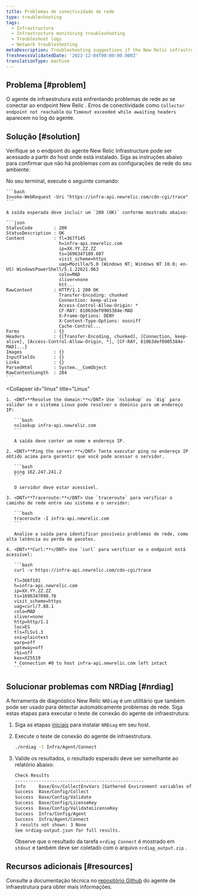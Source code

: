 ```yaml
---
title: Problemas de conectividade de rede
type: troubleshooting
tags:
  - Infrastructure
  - Infrastructure monitoring troubleshooting
  - Troubleshoot logs
  - Network troubleshooting
metaDescription: Troubleshooting suggestions if the New Relic infrastructure agent is not able to connect to the New Relic endpoints
freshnessValidatedDate: '2023-12-04T00:00:00.000Z'
translationType: machine
---
```


## Problema [#problem]

O agente de infraestrutura está enfrentando problemas de rede ao se conectar ao endpoint New Relic . Erros de conectividade como `Collector endpoint not reachable` ou `Timeout exceeded while awaiting headers` aparecem no log do agente.

## Solução [#solution]

Verifique se o endpoint do agente New Relic Infrastructure pode ser acessado a partir do host onde está instalado. Siga as instruções abaixo para confirmar que não há problemas com as configurações de rede do seu ambiente:

<CollapserGroup>
  <Collapser
    id="windows"
    title="Windows"
  >
    No seu terminal, execute o seguinte comando:

    ```bash
    Invoke-WebRequest -Uri "https://infra-api.newrelic.com/cdn-cgi/trace"
    ```

    A saída esperada deve incluir um `200 (OK)` conforme mostrado abaixo:

    ```json
    StatusCode        : 200
    StatusDescription : OK
    Content           : fl=367f145
                        h=infra-api.newrelic.com
                        ip=XX.YY.ZZ.ZZ
                        ts=1696347189.607
                        visit_scheme=https
                        uag=Mozilla/5.0 (Windows NT; Windows NT 10.0; en-US) WindowsPowerShell/5.1.22621.963
                        colo=MAD
                        sliver=none
                        htt...
    RawContent        : HTTP/1.1 200 OK
                        Transfer-Encoding: chunked
                        Connection: keep-alive
                        Access-Control-Allow-Origin: *
                        CF-RAY: 81063def0905384e-MAD
                        X-Frame-Options: DENY
                        X-Content-Type-Options: nosniff
                        Cache-Control...
    Forms             : {}
    Headers           : {[Transfer-Encoding, chunked], [Connection, keep-alive], [Access-Control-Allow-Origin, *], [CF-RAY, 81063def0905384e-MAD]...}
    Images            : {}
    InputFields       : {}
    Links             : {}
    ParsedHtml        : System.__ComObject
    RawContentLength  : 284
    ```
  </Collapser>

  <Collapser
    id="linux"
    title="Linux"
  >
    1. <DNT>**Resolve the domain:**</DNT> Use `nslookup` ou `dig` para validar se o sistema Linux pode resolver o domínio para um endereço IP:

       ```bash
       nslookup infra-api.newrelic.com
       ```

       A saída deve conter um nome e endereço IP.

    2. <DNT>**Ping the server:**</DNT> Tente executar ping no endereço IP obtido acima para garantir que você pode acessar o servidor.

       ```bash
       ping 162.247.241.2
       ```

       O servidor deve estar acessível.

    3. <DNT>**Traceroute:**</DNT> Use `traceroute` para verificar o caminho de rede entre seu sistema e o servidor:

       ```bash
       traceroute -I infra-api.newrelic.com
       ```

       Analise a saída para identificar possíveis problemas de rede, como alta latência ou perda de pacotes.

    4. <DNT>**Curl:**</DNT> Use `curl` para verificar se o endpoint está acessível:

       ```bash
       curl -v https://infra-api.newrelic.com/cdn-cgi/trace

       fl=366f101
       h=infra-api.newrelic.com
       ip=XX.YY.ZZ.ZZ
       ts=1696347098.76
       visit_scheme=https
       uag=curl/7.88.1
       colo=MAD
       sliver=none
       http=http/1.1
       loc=ES
       tls=TLSv1.3
       sni=plaintext
       warp=off
       gateway=off
       rbi=off
       kex=X25519
       * Connection #0 to host infra-api.newrelic.com left intact
       ```
  </Collapser>
</CollapserGroup>

## Solucionar problemas com NRDiag [#nrdiag]

A ferramenta de diagnóstico New Relic `NRDiag` é um utilitário que também pode ser usado para detectar automaticamente problemas de rede. Siga estas etapas para executar o teste de conexão do agente de infraestrutura:

1. Siga as etapas [iniciais](/docs/new-relic-solutions/solve-common-issues/diagnostics-cli-nrdiag/diagnostics-cli-nrdiag/#get-started) para instalar `NRDiag` em seu host.

2. Execute o teste de conexão do agente de infraestrutura.

   ```bash
   ./nrdiag -t Infra/Agent/Connect
   ```

3. Valide os resultados, o resultado esperado deve ser semelhante ao relatório abaixo:

   ```bash
   Check Results
   -------------------------------------------------
   Info     Base/Env/CollectEnvVars [Gathered Environment variables of current shell.]
   Success  Base/Config/Collect
   Success  Base/Config/Validate
   Success  Base/Config/LicenseKey
   Success  Base/Config/ValidateLicenseKey
   Success  Infra/Config/Agent
   Success  Infra/Agent/Connect
   3 results not shown: 3 None
   See nrdiag-output.json for full results.
   ```

   Observe que o resultado da tarefa `nrdiag Connect` é mostrado em `stdout` e também deve ser coletado com o arquivo `nrdiag_output.zip` .

## Recursos adicionais [#resources]

Consulte a documentação técnica no [repositório Github](https://github.com/newrelic/infrastructure-agent/blob/master/docs/network_troubleshooting.md) do agente de infraestrutura para obter mais informações.